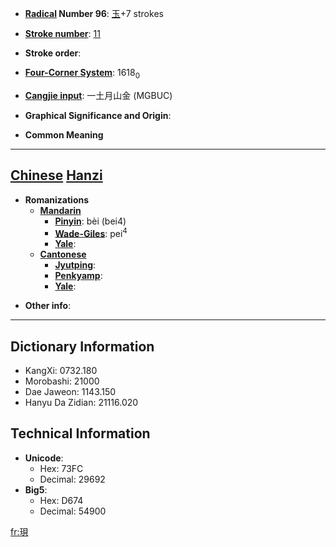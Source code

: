 * '''[[Wiktionary:Chinese radical index| Radical]] Number 96''': [[Wiktionary:Chinese radical index 玉|玉]]+7 strokes

* '''[[Wiktionary:Chinese total strokes index|Stroke number]]''': [[Wiktionary:Chinese total strokes index 11|11]]

* '''Stroke order''': 

* '''[[Wiktionary:Chinese four corner index|Four-Corner System]]''': 1618<sub>0</sub>

* '''[[Wiktionary:Chinese Cangjie index|Cangjie input]]''': 一土月山金 (MGBUC)

* '''Graphical Significance and Origin''': 

* '''Common Meaning'''

----

== [[Chinese]] [[Hanzi]] ==

* '''Romanizations'''
** '''[[Mandarin]]'''
*** '''[[Pinyin]]''': bèi (bei4)
*** '''[[Wade-Giles]]''': pei<sup>4</sup>
*** '''[[Yale]]''': 
** '''[[Cantonese]]'''
*** '''[[Jyutping]]''':
*** '''[[Penkyamp]]''': 
*** '''[[Yale]]''': 

* '''Other info''': 

----

== Dictionary Information ==

* KangXi: 0732.180
* Morobashi: 21000
* Dae Jaweon: 1143.150
* Hanyu Da Zidian: 21116.020

== Technical Information ==

* '''Unicode''':
** Hex: 73FC
** Decimal: 29692
* '''Big5''':
** Hex: D674
** Decimal: 54900

[[fr:珼]]